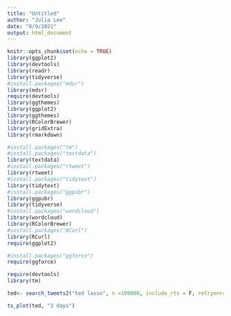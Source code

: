 ```yaml
---
title: "Untitled"
author: "Julia Lee"
date: "8/9/2021"
output: html_document
---
```


```r
knitr::opts_chunk$set(echo = TRUE)
library(ggplot2)
library(devtools)
library(readr)
library(tidyverse)
#install.packages("mdsr")
library(mdsr)
require(devtools)
library(ggthemes)
library(ggplot2)
library(ggthemes)
library(RColorBrewer)
library(gridExtra)
library(rmarkdown)

#install.packages("tm")
#install.packages("textdata")
library(textdata)
#install.packages("rtweet")
library(rtweet) 
#install.packages("tidytext")
library(tidytext)
#install.packages("ggpubr")
library(ggpubr) 
library(tidyverse)
#install.packages("wordcloud")
library(wordcloud)
library(RColorBrewer)
#install.packages("RCurl")
library(RCurl)
require(ggplot2)

#install.packages("ggforce")
require(ggforce)

require(devtools)
library(tm)
```



```r
ted<- search_tweets2("ted lasso", n =100000, include_rts = F, retryonratelimit = TRUE,  lang = "en")
```

```r
ts_plot(ted, "3 days")
```

```r


```
